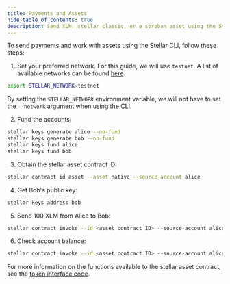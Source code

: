 ```yaml
---
title: Payments and Assets
hide_table_of_contents: true
description: Send XLM, stellar classic, or a soroban asset using the Stellar CLI.
---
```


To send payments and work with assets using the Stellar CLI, follow these steps:

1. Set your preferred network. For this guide, we will use `testnet`. A list of available networks can be found [here](https://developers.stellar.org/docs/networks)

```bash
export STELLAR_NETWORK=testnet
```
By setting the `STELLAR_NETWORK` environment variable, we will not have to set the `--network` argument when using the CLI.

2. Fund the accounts:

```bash
stellar keys generate alice --no-fund
stellar keys generate bob --no-fund
stellar keys fund alice
stellar keys fund bob
```

3. Obtain the stellar asset contract ID:

```bash
stellar contract id asset --asset native --source-account alice 
```

4. Get Bob's public key:

```bash
stellar keys address bob 
```

5. Send 100 XLM from Alice to Bob:

```bash
stellar contract invoke --id <asset contract ID> --source-account alice  -- transfer --to <Bob ID> --from alice --amount 100
```

6. Check account balance:

```bash
stellar contract invoke --id <asset contract ID> --source-account alice  -- balance --id <account ID>
```

For more information on the functions available to the stellar asset contract, see the [token interface code](https://developers.stellar.org/docs/tokens/token-interface#code).
